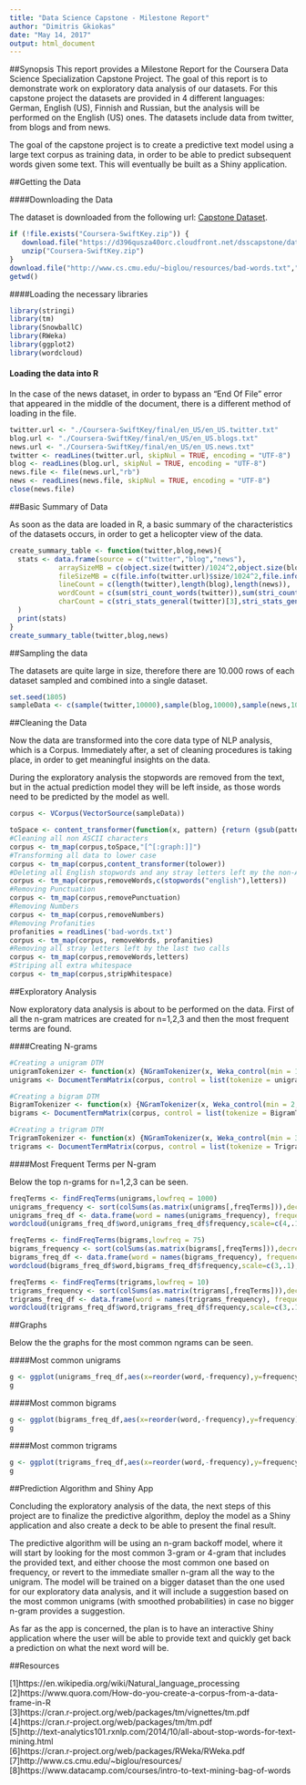 ---
title: "Data Science Capstone - Milestone Report"
author: "Dimitris Gkiokas"
date: "May 14, 2017"
output: html_document
---

##Synopsis
This report provides a Milestone Report for the Coursera Data Science Specialization Capstone Project. The goal of this report is to demonstrate work on exploratory data analysis of our datasets. For this capstone project the datasets are provided in 4 different languages: German, English (US), Finnish and Russian, but the analysis will be performed on the English (US) ones. The datasets include data from twitter, from blogs and from news.

The goal of the capstone project is to create a predictive text model using a large text corpus as training data, in order to be able to predict subsequent words given some text. This will eventually be built as a Shiny application.

##Getting the Data

####Downloading the Data

The dataset is downloaded from the following url: [Capstone Dataset](https://d396qusza40orc.cloudfront.net/dsscapstone/dataset/Coursera-SwiftKey.zip).

```{r download}
if (!file.exists("Coursera-SwiftKey.zip")) {
   download.file("https://d396qusza40orc.cloudfront.net/dsscapstone/dataset/Coursera-SwiftKey.zip","Coursera-SwiftKey.zip")
   unzip("Coursera-SwiftKey.zip")
}
download.file("http://www.cs.cmu.edu/~biglou/resources/bad-words.txt","bad-words.txt")
getwd()
```

####Loading the necessary libraries

```{r libraries,warning=FALSE,message=FALSE}
library(stringi)
library(tm)
library(SnowballC)
library(RWeka)
library(ggplot2)
library(wordcloud)
```

#### Loading the data into R

In the case of the news dataset, in order to bypass an "End Of File" error that appeared in the middle of the document, there is a different method of loading in the file.

```{r loading,cache=TRUE}
twitter.url <- "./Coursera-SwiftKey/final/en_US/en_US.twitter.txt"
blog.url <- "./Coursera-SwiftKey/final/en_US/en_US.blogs.txt"
news.url <- "./Coursera-SwiftKey/final/en_US/en_US.news.txt"
twitter <- readLines(twitter.url, skipNul = TRUE, encoding = "UTF-8")
blog <- readLines(blog.url, skipNul = TRUE, encoding = "UTF-8")
news.file <- file(news.url,"rb")
news <- readLines(news.file, skipNul = TRUE, encoding = "UTF-8")
close(news.file)
```

##Basic Summary of Data

As soon as the data are loaded in R, a basic summary of the characteristics of the datasets occurs, in order to get a helicopter view of the data.

```{r summary,echo=TRUE,cache=TRUE}
create_summary_table <- function(twitter,blog,news){
  stats <- data.frame(source = c("twitter","blog","news"),
            arraySizeMB = c(object.size(twitter)/1024^2,object.size(blog)/1024^2,object.size(news)/1024^2),
            fileSizeMB = c(file.info(twitter.url)$size/1024^2,file.info(blog.url)$size/1024^2,file.info(news.url)$size/1024^2),
            lineCount = c(length(twitter),length(blog),length(news)),
            wordCount = c(sum(stri_count_words(twitter)),sum(stri_count_words(blog)),sum(stri_count_words(news))),
            charCount = c(stri_stats_general(twitter)[3],stri_stats_general(blog)[3],stri_stats_general(news)[3])
  )
  print(stats)
}
create_summary_table(twitter,blog,news)
```

##Sampling the data

The datasets are quite large in size, therefore there are 10.000 rows of each dataset sampled and combined into a single dataset.
```{r sampling,cache=TRUE}
set.seed(1805)
sampleData <- c(sample(twitter,10000),sample(blog,10000),sample(news,10000))
```

##Cleaning the Data

Now the data are transformed into the core data type of NLP analysis, which is a Corpus. Immediately after, a set of cleaning procedures is taking place, in order to get meaningful insights on the data. 

During the exploratory analysis the stopwords are removed from the text, but in the actual prediction model they will be left inside, as those words need to be predicted by the model as well.

```{r cleaning,cache=TRUE}
corpus <- VCorpus(VectorSource(sampleData))

toSpace <- content_transformer(function(x, pattern) {return (gsub(pattern," ",x))})
#Cleaning all non ASCII characters
corpus <- tm_map(corpus,toSpace,"[^[:graph:]]")
#Transforming all data to lower case
corpus <- tm_map(corpus,content_transformer(tolower))
#Deleting all English stopwords and any stray letters left my the non-ASCII removal
corpus <- tm_map(corpus,removeWords,c(stopwords("english"),letters))
#Removing Punctuation
corpus <- tm_map(corpus,removePunctuation)
#Removing Numbers
corpus <- tm_map(corpus,removeNumbers)
#Removing Profanities
profanities = readLines('bad-words.txt')
corpus <- tm_map(corpus, removeWords, profanities)
#Removing all stray letters left by the last two calls
corpus <- tm_map(corpus,removeWords,letters)
#Striping all extra whitespace
corpus <- tm_map(corpus,stripWhitespace)
```

##Exploratory Analysis

Now exploratory data analysis is about to be performed on the data. First of all the n-gram matrices are created for n=1,2,3 and then the most frequent terms are found.

####Creating N-grams

```{r ngrams,cache=TRUE}
#Creating a unigram DTM
unigramTokenizer <- function(x) {NGramTokenizer(x, Weka_control(min = 1, max = 1))}
unigrams <- DocumentTermMatrix(corpus, control = list(tokenize = unigramTokenizer))

#Creating a bigram DTM
BigramTokenizer <- function(x) {NGramTokenizer(x, Weka_control(min = 2, max = 2))}
bigrams <- DocumentTermMatrix(corpus, control = list(tokenize = BigramTokenizer))

#Creating a trigram DTM
TrigramTokenizer <- function(x) {NGramTokenizer(x, Weka_control(min = 3, max = 3))}
trigrams <- DocumentTermMatrix(corpus, control = list(tokenize = TrigramTokenizer))
```

####Most Frequent Terms per N-gram

Below the top n-grams for n=1,2,3 can be seen.

```{r freqs}
freqTerms <- findFreqTerms(unigrams,lowfreq = 1000)
unigrams_frequency <- sort(colSums(as.matrix(unigrams[,freqTerms])),decreasing = TRUE)
unigrams_freq_df <- data.frame(word = names(unigrams_frequency), frequency = unigrams_frequency)
wordcloud(unigrams_freq_df$word,unigrams_freq_df$frequency,scale=c(4,.1), colors = brewer.pal(7, "Dark2"), random.order = TRUE, random.color = TRUE, rot.per = 0.35)

freqTerms <- findFreqTerms(bigrams,lowfreq = 75)
bigrams_frequency <- sort(colSums(as.matrix(bigrams[,freqTerms])),decreasing = TRUE)
bigrams_freq_df <- data.frame(word = names(bigrams_frequency), frequency = bigrams_frequency)
wordcloud(bigrams_freq_df$word,bigrams_freq_df$frequency,scale=c(3,.1), colors = brewer.pal(7, "Dark2"), random.order = TRUE, random.color = TRUE, rot.per = 0.35)

freqTerms <- findFreqTerms(trigrams,lowfreq = 10)
trigrams_frequency <- sort(colSums(as.matrix(trigrams[,freqTerms])),decreasing = TRUE)
trigrams_freq_df <- data.frame(word = names(trigrams_frequency), frequency = trigrams_frequency)
wordcloud(trigrams_freq_df$word,trigrams_freq_df$frequency,scale=c(3,.1), colors = brewer.pal(7, "Dark2"), random.order = TRUE, random.color = TRUE, rot.per = 0.35)
```

##Graphs

Below the the graphs for the most common ngrams can be seen.

####Most common unigrams
```{r}
g <- ggplot(unigrams_freq_df,aes(x=reorder(word,-frequency),y=frequency))+geom_bar(stat="identity",fill="darkolivegreen4") + xlab("Unigram") + ylab("Frequency") +labs(title="Most common unigrams") + theme(axis.text.x=element_text(angle=55, hjust=1))
g
```

####Most common bigrams
```{r}
g <- ggplot(bigrams_freq_df,aes(x=reorder(word,-frequency),y=frequency))+geom_bar(stat="identity",fill="darkolivegreen4") + xlab("Bigram") + ylab("Frequency") +labs(title="Most common bigrams") + theme(axis.text.x=element_text(angle=55, hjust=1))
g
```

####Most common trigrams
```{r}
g <- ggplot(trigrams_freq_df,aes(x=reorder(word,-frequency),y=frequency))+geom_bar(stat="identity",fill="darkolivegreen4") + xlab("Trigram") + ylab("Frequency") +labs(title="Most common trigrams") + theme(axis.text.x=element_text(angle=55, hjust=1))
g
```

##Prediction Algorithm and Shiny App

Concluding the exploratory analysis of the data, the next steps of this project are to finalize the predictive algorithm, deploy the model as a Shiny application and also create a deck to be able to present the final result.

The predictive algorithm will be using an n-gram backoff model, where it will start by looking for the most common 3-gram or 4-gram that includes the provided text, and either choose the most common one based on frequency, or revert to the immediate smaller n-gram all the way to the unigram. The model will be trained on a bigger dataset than the one used for our exploratory data analysis, and it will include a suggestion based on the most common unigrams (with smoothed probabilities) in case no bigger n-gram provides a suggestion.

As far as the app is concerned, the plan is to have an interactive Shiny application where the user will be able to provide text and quickly get back a prediction on what the next word will be.

##Resources

[1]https://en.wikipedia.org/wiki/Natural_language_processing  
[2]https://www.quora.com/How-do-you-create-a-corpus-from-a-data-frame-in-R  
[3]https://cran.r-project.org/web/packages/tm/vignettes/tm.pdf  
[4]https://cran.r-project.org/web/packages/tm/tm.pdf  
[5]http://text-analytics101.rxnlp.com/2014/10/all-about-stop-words-for-text-mining.html  
[6]https://cran.r-project.org/web/packages/RWeka/RWeka.pdf  
[7]http://www.cs.cmu.edu/~biglou/resources/  
[8]https://www.datacamp.com/courses/intro-to-text-mining-bag-of-words  
